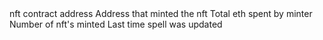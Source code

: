 <ParamField path="nft_contract_address">
nft contract address
</ParamField>
<ParamField path="minter">
Address that minted the nft
</ParamField>
<ParamField path="eth_spent">
Total eth spent by minter
</ParamField>
<ParamField path="no_minted">
Number of nft&#x27;s minted
</ParamField>
<ParamField path="last_updated">
Last time spell was updated
</ParamField>
